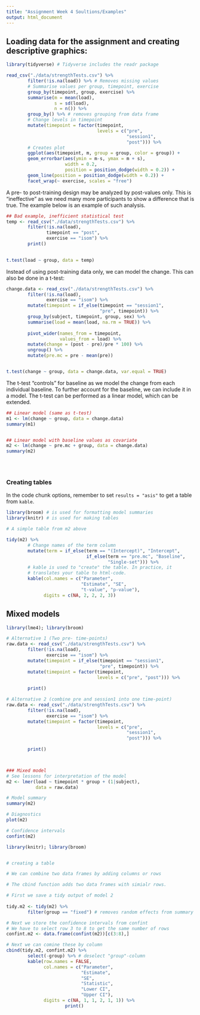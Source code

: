 ```yaml
---
title: "Assignment Week 4 Soultions/Examples"
output: html_document
---
```


## Loading data for the assignment and creating descriptive graphics:




```r
library(tidyverse) # Tidyverse includes the readr package

read_csv("./data/strengthTests.csv") %>%
        filter(!is.na(load)) %>% # Removes missing values
        # Summarise values per group, timepoint, exercise
        group_by(timepoint, group, exercise) %>% 
        summarise(m = mean(load), 
                  s = sd(load), 
                  n = n()) %>%
        group_by() %>% # removes grouping from data frame
        # Change levels in timepoint
        mutate(timepoint = factor(timepoint, 
                                  levels = c("pre", 
                                             "session1", 
                                             "post"))) %>%
        # Creates plot
        ggplot(aes(timepoint, m, group = group, color = group)) + 
        geom_errorbar(aes(ymin = m-s, ymax = m + s), 
                      width = 0.2, 
                      position = position_dodge(width = 0.2)) +
        geom_line(position = position_dodge(width = 0.2)) + 
        facet_wrap(~ exercise, scales = "free")

```


A pre- to post-training design may be analyzed by post-values only. This is "ineffective" as we need many more participants to show a difference that is true. The example below is an example of such analysis. 


```r

## Bad example, inefficient statistical test
temp <- read_csv("./data/strengthTests.csv") %>%
        filter(!is.na(load), 
               timepoint == "post", 
               exercise == "isom") %>%
        print()
 

t.test(load ~ group, data = temp)


```

Instead of using post-training data only, we can model the change. This can also be done in a t-test:

```r

change.data <- read_csv("./data/strengthTests.csv") %>%
        filter(!is.na(load), 
               exercise == "isom") %>%
        mutate(timepoint = if_else(timepoint == "session1", 
                                   "pre", timepoint)) %>%
        group_by(subject, timepoint, group, sex) %>%
        summarise(load = mean(load, na.rm = TRUE)) %>%
        
        pivot_wider(names_from = timepoint, 
                    values_from = load) %>%
        mutate(change = (post - pre)/pre * 100) %>%
        ungroup() %>%
        mutate(pre.mc = pre - mean(pre)) 


t.test(change ~ group, data = change.data, var.equal = TRUE)

```

The t-test "controls" for baseline as we model the change from each individual baseline. To further account for the baseline, we can include it in a model.
The t-test can be performed as a linear model, which can be extended.

```r

## Linear model (same as t-test)
m1 <- lm(change ~ group, data = change.data)
summary(m1)


## Linear model with baseline values as covariate
m2 <- lm(change ~ pre.mc + group, data = change.data)
summary(m2)





```

### Creating tables

In the code chunk options, remember to set `results = "asis"` to get a table from `kable`.

```r

library(broom) # is used for formatting model summaries 
library(knitr) # is used for making tables

# A simple table from m2 above

tidy(m2) %>%
        # Change names of the term column
        mutate(term = if_else(term == "(Intercept)", "Intercept", 
                              if_else(term == "pre.mc", "Baseline",
                                      "Single-set"))) %>%
        # kable is used to "create" the table. In practice, it 
        # translates your table to html-code.
        kable(col.names = c("Parameter", 
                            "Estimate", "SE", 
                            "t-value", "p-value"), 
              digits = c(NA, 2, 2, 2, 3))


```


## Mixed models


```r

library(lme4); library(broom)

# Alternative 1 (Two pre- time-points)
raw.data <- read_csv("./data/strengthTests.csv") %>%
        filter(!is.na(load), 
               exercise == "isom") %>%
        mutate(timepoint = if_else(timepoint == "session1", 
                                   "pre", timepoint)) %>%
        mutate(timepoint = factor(timepoint, 
                                  levels = c("pre", "post"))) %>%
        
        print()

# Alternative 2 (combine pre and session1 into one time-point)
raw.data <- read_csv("./data/strengthTests.csv") %>%
        filter(!is.na(load), 
               exercise == "isom") %>%
        mutate(timepoint = factor(timepoint, 
                                  levels = c("pre",
                                             "session1", 
                                             "post"))) %>%
        
        print()



### Mixed model
# See lessons for interpretation of the model
m2 <- lmer(load ~ timepoint * group + (1|subject), 
           data = raw.data)

# Model summary
summary(m2)

# Diagnostics
plot(m2)

# Confidence intervals
confint(m2)


```


```r

library(knitr); library(broom)


# creating a table

# We can combine two data frames by adding columns or rows

# The cbind function adds two data frames with simialr rows.

# First we save a tidy output of model 2
 
tidy.m2 <- tidy(m2) %>%
        filter(group == "fixed") # removes random effects from summary

# Next we store the confidence intervals from confint
# We have to select row 3 to 8 to get the same number of rows
confint.m2 <- data.frame(confint(m2))[c(3:8),]

# Next we can comine these by column
cbind(tidy.m2, confint.m2) %>%
        select(-group) %>% # deselect "group"-column
        kable(row.names = FALSE, 
              col.names = c("Parameter", 
                            "Estimate", 
                            "SE", 
                            "Statistic", 
                            "Lower CI", 
                            "Upper CI"), 
              digits = c(NA, 1, 1, 2, 1, 1)) %>%
                      print()




```








